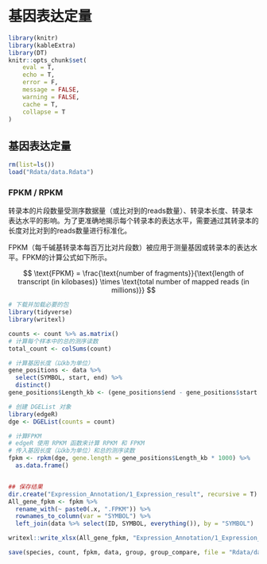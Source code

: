 # 基因表达定量
```r
library(knitr)
library(kableExtra)
library(DT)
knitr::opts_chunk$set(
	eval = T,
	echo = T,
	error = F,
	message = FALSE,
	warning = FALSE,
	cache = T,
	collapse = T
)
```

## 基因表达定量

```r
rm(list=ls())
load("Rdata/data.Rdata")
```

### FPKM / RPKM

转录本的片段数量受测序数据量（或比对到的reads数量）、转录本长度、转录本表达水平的影响。为了更准确地揭示每个转录本的表达水平，需要通过其转录本的长度对比对到的reads数量进行标准化。

FPKM（每千碱基转录本每百万比对片段数）被应用于测量基因或转录本的表达水平。FPKM的计算公式如下所示。

$$
\text{FPKM} = \frac{\text{number of fragments}}{\text{length of transcript (in kilobases)} \times \text{total number of mapped reads (in millions)}}
$$

```r
# 下载并加载必要的包
library(tidyverse)
library(writexl)

counts <- count %>% as.matrix()
# 计算每个样本中的总的测序读数
total_count <- colSums(count)

# 计算基因长度（以kb为单位）
gene_positions <- data %>%
  select(SYMBOL, start, end) %>% 
  distinct()
gene_positions$Length_kb <- (gene_positions$end - gene_positions$start + 1) / 1000

# 创建 DGEList 对象
library(edgeR)
dge <- DGEList(counts = count)

# 计算FPKM
# edgeR 使用 RPKM 函数来计算 RPKM 和 FPKM
# 传入基因长度（以kb为单位）和总的测序读数
fpkm <- rpkm(dge, gene.length = gene_positions$Length_kb * 1000) %>%
  as.data.frame()


## 保存结果
dir.create("Expression_Annotation/1_Expression_result", recursive = T)
All_gene_fpkm <- fpkm %>%
  rename_with(~ paste0(.x, ".FPKM")) %>%
  rownames_to_column(var = "SYMBOL") %>%
  left_join(data %>% select(ID, SYMBOL, everything()), by = "SYMBOL")

writexl::write_xlsx(All_gene_fpkm, "Expression_Annotation/1_Expression_result/All_gene_fpkm.xlsx")
```


```r
save(species, count, fpkm, data, group, group_compare, file = "Rdata/data.RData")
```

